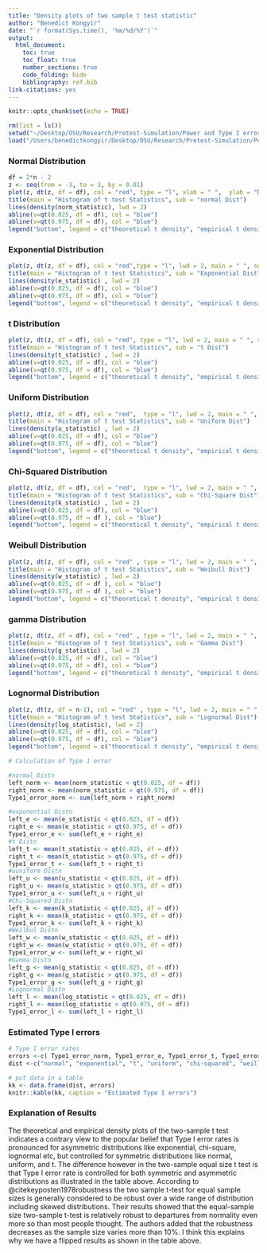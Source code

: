 ```yaml
---
title: "Density plots of two sample t test statistic"
author: "Benedict Kongyir"
date: "`r format(Sys.time(), '%m/%d/%Y')`"
output: 
  html_document:
    toc: true
    toc_float: true
    number_sections: true
    code_folding: hide
    bibliography: ref.bib
link-citations: yes
---
```


```r
knitr::opts_chunk$set(echo = TRUE)
```


```r
rm(list = ls())
setwd("~/Desktop/OSU/Research/Pretest-Simulation/Power and Type I error Rate/Rmarkdown/test statistics plots/")
load("/Users/benedictkongyir/Desktop/OSU/Research/Pretest-Simulation/Power and Type I error Rate/Rmarkdown/test statistics plots/two_samples_plots.RData")
```


### Normal Distribution
```r
df = 2*n - 2
z <- seq(from = -3, to = 3, by = 0.01)
plot(z, dt(z, df = df), col = "red", type = "l", xlab = " ",  ylab = "Density",  lwd = 2, main = " ", sub = " ")
title(main = "Histogram of t test Statistics", sub = "normal Dist")
lines(density(norm_statistic), lwd = 2)
abline(v=qt(0.025, df = df), col = "blue")
abline(v=qt(0.975, df = df), col = "blue")
legend("bottom", legend = c("theoretical t density", "empirical t density"), col = c("red", "black"), lty = 1, cex = 0.75, text.font = 2, lwd = 2, bty = "n", ncol=2, inset=c(0, -.22), xpd=TRUE)
```


### Exponential Distribution
```r
plot(z, dt(z, df = df), col = "red",type = "l", lwd = 2, main = " ", sub = " " , xlab = " ",  ylab = "Density")
title(main = "Histogram of t test Statistics", sub = "Exponential Dist")
lines(density(e_statistic) , lwd = 2)
abline(v=qt(0.025, df = df), col = "blue")
abline(v=qt(0.975, df = df), col = "blue")
legend("bottom", legend = c("theoretical t density", "empirical t density"), col = c("red", "black"), lty = 1, cex = 0.75, text.font = 2, lwd = 2, bty = "n", ncol=2, inset=c(0, -.22), xpd=TRUE)
```


### t Distribution
```r
plot(z, dt(z, df = df), col = "red", type = "l", lwd = 2, main = " ", sub = " " , xlab = " ",  ylab = "Density")
title(main = "Histogram of t test Statistics", sub = "t Dist")
lines(density(t_statistic) , lwd = 2)
abline(v=qt(0.025, df = df), col = "blue")
abline(v=qt(0.975, df = df), col = "blue")
legend("bottom", legend = c("theoretical t density", "empirical t density"), col = c("red", "black"), lty = 1, cex = 0.75, text.font = 2, lwd = 2, bty = "n", ncol=2, inset=c(0, -.22), xpd=TRUE)
```


### Uniform Distribution
```r
plot(z, dt(z, df = df), col = "red",  type = "l", lwd = 2, main = " ", sub = " " , xlab = " ",  ylab = "Density")
title(main = "Histogram of t test Statistics", sub = "Uniform Dist")
lines(density(u_statistic) , lwd = 2)
abline(v=qt(0.025, df = df), col = "blue")
abline(v=qt(0.975, df = df), col = "blue")
legend("bottom", legend = c("theoretical t density", "empirical t density"), col = c("red", "black"), lty = 1, cex = 0.75, text.font = 2, lwd = 2, bty = "n", ncol=2, inset=c(0, -.22), xpd=TRUE)
```


### Chi-Squared Distribution
```r
plot(z, dt(z, df = df), col = "red",  type = "l", lwd = 2, main = " ", sub = " " , xlab = " ",  ylab = "Density")
title(main = "Histogram of t test Statistics", sub = "Chi-Square Dist")
lines(density(k_statistic) , lwd = 2)
abline(v=qt(0.025, df = df), col = "blue")
abline(v=qt(0.975, df = df ), col = "blue")
legend("bottom", legend = c("theoretical t density", "empirical t density"), col = c("red", "black"), lty = 1, cex = 0.75, text.font = 2, lwd = 2, bty = "n", ncol=2, inset=c(0, -.22), xpd=TRUE)
```


### Weibull Distribution
```r
plot(z, dt(z, df = df), col = "red" , type = "l", lwd = 2, main = " ", sub = " " , xlab = " ",  ylab = "Density")
title(main = "Histogram of t test Statistics", sub = "Weibull Dist")
lines(density(w_statistic) , lwd = 2)
abline(v=qt(0.025, df = df ), col = "blue")
abline(v=qt(0.975, df = df ), col = "blue")
legend("bottom", legend = c("theoretical t density", "empirical t density"), col = c("red", "black"), lty = 1, cex = 0.75, text.font = 2, lwd = 2, bty = "n", ncol=2, inset=c(0, -.22), xpd=TRUE)
```


### gamma Distribution
```r
plot(z, dt(z, df = df), col = "red" , type = "l", lwd = 2, main = " ", sub = " " , xlab = " ",  ylab = "Density")
title(main = "Histogram of t test Statistics", sub = "Gamma Dist")
lines(density(g_statistic) , lwd = 2)
abline(v=qt(0.025, df = df), col = "blue")
abline(v=qt(0.975, df = df), col = "blue")
legend("bottom", legend = c("theoretical t density", "empirical t density"), col = c("red", "black"), lty = 1, cex = 0.75, text.font = 2, lwd = 2, bty = "n", ncol=2, inset=c(0, -.22), xpd=TRUE)
```

### Lognormal Distribution
```r
plot(z, dt(z, df = n-1), col = "red" , type = "l", lwd = 2, main = " ", sub = " " , xlab = " ",  ylab = "Density")
title(main = "Histogram of t test Statistics", sub = "Lognormal Dist")
lines(density(log_statistic), lwd = 2)
abline(v=qt(0.025, df = df), col = "blue")
abline(v=qt(0.975, df = df), col = "blue")
legend("bottom", legend = c("theoretical t density", "empirical t density"), col = c("red", "black"), lty = 1, cex = 0.75, text.font = 2, lwd = 2, bty = "n", ncol=2, inset=c(0, -.22), xpd=TRUE)
```


```r
# Calculation of Type 1 error

#normal Distn
left_norm <- mean(norm_statistic < qt(0.025, df = df))
right_norm <- mean(norm_statistic > qt(0.975, df = df))
Type1_error_norm <- sum(left_norm + right_norm)

#exponential Distn
left_e <- mean(e_statistic < qt(0.025, df = df))
right_e <- mean(e_statistic > qt(0.975, df = df))
Type1_error_e <- sum(left_e + right_e)
#t Distn
left_t <- mean(t_statistic < qt(0.025, df = df))
right_t <- mean(t_statistic > qt(0.975, df = df))
Type1_error_t <- sum(left_t + right_t)
#uuniform Distn
left_u <- mean(u_statistic < qt(0.025, df = df))
right_u <- mean(u_statistic > qt(0.975, df = df))
Type1_error_u <- sum(left_u + right_u)
#Chi-Squared Distn
left_k <- mean(k_statistic < qt(0.025, df = df))
right_k <- mean(k_statistic > qt(0.975, df = df))
Type1_error_k <- sum(left_k + right_k)
#Weilbul Distn
left_w <- mean(w_statistic < qt(0.025, df = df))
right_w <- mean(w_statistic > qt(0.975, df = df))
Type1_error_w <- sum(left_w + right_w)
#Gamma Distn
left_g <- mean(g_statistic < qt(0.025, df = df))
right_g <- mean(g_statistic > qt(0.975, df = df))
Type1_error_g <- sum(left_g + right_g)
#Lognormal Distn
left_l <- mean(log_statistic < qt(0.025, df = df))
right_l <- mean(log_statistic > qt(0.975, df = df))
Type1_error_l <- sum(left_l + right_l)
```

### Estimated Type I errors

```r
# Type I error rates
errors <-c( Type1_error_norm, Type1_error_e, Type1_error_t, Type1_error_u,Type1_error_k,Type1_error_w, Type1_error_g,Type1_error_l)
dist <-c("normal", "exponential", "t", "uniform", "chi-squared", "weillbul", "gamma", "lognormal")

# put data in a table
kk <- data.frame(dist, errors)
knitr::kable(kk, caption = "Estimated Type I errors")
```

### Explanation of Results

The theoretical and empirical density plots of the two-sample t test indicates a contrary view to the popular belief that Type I error rates is pronounced for asymmetric distributions like exponential, chi-square, lognormal etc, but controlled for symmetric distributions like normal, uniform, and t. The difference however in the two-sample equal size t test is that Type I error rate is controlled for both symmetric and asymmetric distributions as illustrated in the table above. According to @citekeyposten1978robustness the two sample t-test for equal sample sizes is generally considered to be robust over a wide range of distribution including skewed distributions. Their results showed that the equal-sample size two-sample t-test is relatively robust to departures from normality even more so than most people thought. The authors added that the robustness decreases as the sample size varies more than 10\%. I think this explains why we have a flipped results as shown in the table above.















